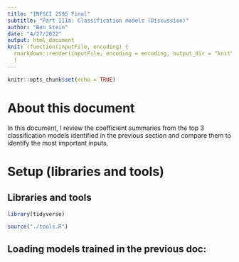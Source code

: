 ```yaml
---
title: "INFSCI 2595 Final"
subtitle: "Part IIIa: Classification models (Discussion)"
author: "Ben Stein"
date: "4/27/2022"
output: html_document
knit: (function(inputFile, encoding) {
  rmarkdown::render(inputFile, encoding = encoding, output_dir = "knit") }
  )
---
```


```r
knitr::opts_chunk$set(echo = TRUE)
```

# About this document

In this document, I review the coefficient summaries from the top 3 classification models identified in the previous section and compare them to identify the most important inputs.

# Setup (libraries and tools)

## Libraries and tools

```r
library(tidyverse)

source("./tools.R")
```

## Loading models trained in the previous doc:

```r

```

